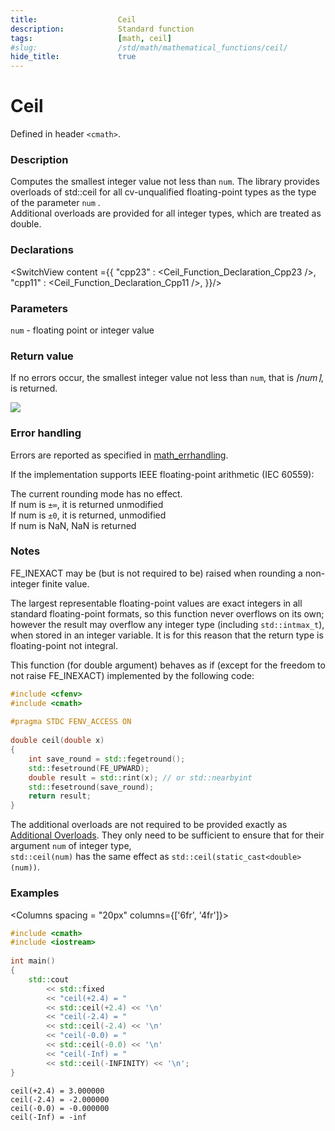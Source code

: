 ```yaml
---
title:                  Ceil
description:            Standard function
tags:                   [math, ceil]
#slug:                  /std/math/mathematical_functions/ceil/
hide_title:             true
---
```




# Ceil

Defined in header `<cmath>`.

### Description

Computes the smallest integer value not less than <code>num</code>. 
<Since v='cpp23'>The library provides overloads of std::ceil for all cv-unqualified floating-point types as the type of the parameter <code>num</code> </Since>.<br/>
<Since v='cpp11'>Additional overloads are provided for all integer types, which are treated as <span class='col-lb'>double</span></Since>.

### Declarations

<SwitchView content ={{
    "cpp23" : <Ceil_Function_Declaration_Cpp23 />,
    "cpp11" : <Ceil_Function_Declaration_Cpp11 />,
}}/>

### Parameters
 
<code>num</code> - floating point or integer value

### Return value

If no errors occur, the smallest integer value not less than <code>num</code>, that is *⌈num⌉*, is returned.

<Image maxheight={300}
        src="/img/doc/math/ciel/math-ceil.svg"
    />

### Error handling

Errors are reported as specified in <a href='/docs/std/math/math_errhandling'>math_errhandling</a>.

If the implementation supports IEEE floating-point arithmetic (IEC 60559):

The current rounding mode has no effect.<br/>
If num is `±∞`, it is returned unmodified<br/>
If num is `±0`, it is returned, unmodified<br/>
If num is NaN, NaN is returned<br/>

### Notes
FE_INEXACT may be (but is not required to be) raised when rounding a non-integer finite value.

The largest representable floating-point values are exact integers in all standard floating-point formats, 
so this function never overflows on its own; however the result may overflow any integer type (including `std::intmax_t`), 
when stored in an integer variable. It is for this reason that the return type is floating-point not integral.

This function (for <span class='col-lb'>double</span> argument) behaves as if (except for the freedom to not raise FE_INEXACT) implemented by the following code:
```cpp
#include <cfenv>
#include <cmath>
 
#pragma STDC FENV_ACCESS ON
 
double ceil(double x)
{
    int save_round = std::fegetround();
    std::fesetround(FE_UPWARD);
    double result = std::rint(x); // or std::nearbyint
    std::fesetround(save_round);
    return result;
}
```
The additional overloads are not required to be provided exactly as <a href='#declarations'>Additional Overloads</a>. 
They only need to be sufficient to ensure that for their argument <code>num</code> of integer type, <br/>
`std::ceil(num)` has the same effect as `std::ceil(static_cast<double>(num))`.

### Examples

<Columns spacing = "20px" columns={['6fr', '4fr']}>
<div>

```cpp
#include <cmath>
#include <iostream>
 
int main()
{
    std::cout 
        << std::fixed
        << "ceil(+2.4) = " 
        << std::ceil(+2.4) << '\n'
        << "ceil(-2.4) = " 
        << std::ceil(-2.4) << '\n'
        << "ceil(-0.0) = " 
        << std::ceil(-0.0) << '\n'
        << "ceil(-Inf) = " 
        << std::ceil(-INFINITY) << '\n';
}

```

</div><div>

```plaintext title="Result"
ceil(+2.4) = 3.000000
ceil(-2.4) = -2.000000
ceil(-0.0) = -0.000000
ceil(-Inf) = -inf
```

</div>
</Columns>